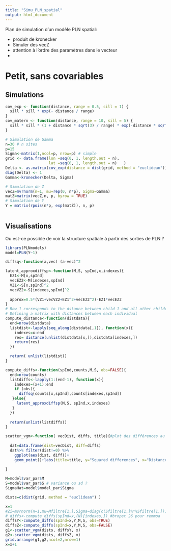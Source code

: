```yaml
---
title: "Simu_PLN_spatial"
output: html_document
---
```


Plan de simulation d'un modèle PLN spatial:

* produit de kronecker
* Simuler des vecZ
* attention à l'ordre des paramètres dans le vecteur
*

# Petit, sans covariables

## Simulations 

```r
cov_exp <- function(distance, range = 0.5, sill = 1) {
  sill * sill * exp(- distance / range)
}
cov_matern <- function(distance, range = 10, sill = 5) {
  sill * sill * (1 + distance * sqrt(3) / range) * exp(-distance * sqrt(3) / range)
}

```

```r
# Simulation de Gamma
n=30 # n sites
p=15
Sigma<-matrix(1,ncol=p, nrow=p) # simple
grid <- data.frame(lon =seq(0, 1, length.out = n), 
                   lat =seq(0, 1, length.out = n)   )
Delta <- as.matrix(cov_exp(distance = dist(grid, method = "euclidean")))
diag(Delta) <- 1
Gamma<-kronecker(Delta, Sigma)

# Simulation de Z
vecZ=mvrnorm(n=1, mu=rep(0, n*p), Sigma=Gamma)
matZ=matrix(vecZ,n, p, byrow = TRUE)
# Simulation de Y
Y = matrix(rpois(n*p, exp(matZ)), n, p)
 
```

## Visualisations

Ou est-ce possible de voir la structure spatiale à partir des sorties de PLN ?

```r
library(PLNmodels)
model=PLN(Y~1)

diffsq<-function(a,vec) (a-vec)^2

latent_approxdiffsp<-function(M,S, spInd,x,indexes){
  EZ1<-M[x,spInd]
  vecEZ2<-M[indexes,spInd]
  VZ1<-S[x,spInd]^2
  vecVZ2<-S[indexes,spInd]^2
  
  approx=0.5*(VZ1+vecVZ2+EZ1^2+vecEZ2^2)-EZ1*vecEZ2
}
# Row 1 corresponds to the dstance between child 1 and all other children
# Defining a matrix with distances between each individual
compute_distance<-function(distdata){
  end=nrow(distdata)
  listdist<-lapply(seq_along(distdata[,1]), function(x){
    indexes=x:end
    res= distance(unlist(distdata[x,]),distdata[indexes,])
    return(res)
  })

  return( unlist(listdist))
}

compute_diffs<-function(spInd,counts,M,S, obs=FALSE){
  end=nrow(counts)
  listdiffs<-lapply(1:(end-1), function(x){
    indexes=(x+1):end
    if (obs){
      diffsq(counts[x,spInd],counts[indexes,spInd])
   }else{
     latent_approxdiffsp(M,S, spInd,x,indexes)
   } 
  })
 
  return(unlist(listdiffs))
}

scatter_vgm<-function( vecDist, diffs, title){#plot des différences au carrés en fonction de la distance
  
  dat=data.frame(dist=vecDist, diff=diffs)
  dat%>% filter(dist!=0) %>% 
    ggplot(aes(dist, diff))+
    geom_point()+labs(title=title, y="Squared differences", x="Distances")
  
}

M=model$var_par$M
S=model$var_par$S # variance ou sd ?
SigmaHat=model$model_par$Sigma

dists=c(dist(grid, method = "euclidean") )

x=1
#Zi=mvrnorm(n=1,mu=Mfiltre[1,],Sigma=diag(c(Sfiltre[1,]%*%Sfiltre[1,]), 10, 10))
# diffs<-compute_diffs(spInd=x,(N)[indexes,]) #bropet 26 pour remmoa
diffsY<-compute_diffs(spInd=x,Y,M,S, obs=TRUE)
diffsZ<-compute_diffs(spInd=x,Y,M,S, obs=FALSE)
g1<-scatter_vgm(dists, diffsY, x)
g2<-scatter_vgm(dists, diffsZ, x)
grid.arrange(g1,g2,ncol=2,nrow=1)
x=x+1
```

